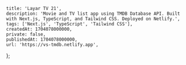     title: 'Layar TV 21',
    description: 'Movie and TV list app using TMDB Database API. Built with Next.js, TypeScript, and Tailwind CSS. Deployed on Netlify.',
    tags: ['Next.js', 'TypeScript', 'Tailwind CSS'],
    createdAt: 1704078000000,
    private: false,
    publishedAt: 1704078000000,
    url: 'https://vs-tmdb.netlify.app',
};
